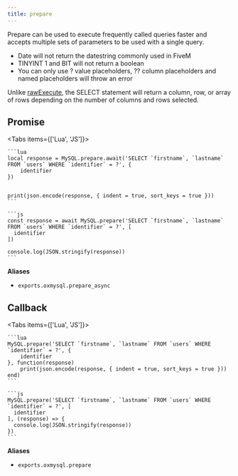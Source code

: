```yaml
---
title: prepare
---
```



Prepare can be used to execute frequently called queries faster and accepts multiple sets of parameters to be used with a single query.

- Date will not return the datestring commonly used in FiveM
- TINYINT 1 and BIT will not return a boolean
- You can only use ? value placeholders, ?? column placeholders and named placeholders will throw an error

Unlike [rawExecute](./rawExecute), the SELECT statement will return a column, row, or array of rows depending on the number of columns and rows selected.

## Promise

<Tabs items={['Lua', 'JS']}>
  <Tab>

    ```lua
    local response = MySQL.prepare.await('SELECT `firstname`, `lastname` FROM `users` WHERE `identifier` = ?', {
        identifier
    })


    print(json.encode(response, { indent = true, sort_keys = true }))
    ```

  </Tab>
  <Tab>

    ```js
    const response = await MySQL.prepare('SELECT `firstname`, `lastname` FROM `users` WHERE `identifier` = ?', [
      identifier
    ])

    console.log(JSON.stringify(response))
    ```

  </Tab>
</Tabs>

**Aliases**

- `exports.oxmysql.prepare_async`

## Callback

<Tabs items={['Lua', 'JS']}>
  <Tab>

    ```lua
    MySQL.prepare('SELECT `firstname`, `lastname` FROM `users` WHERE `identifier` = ?', {
        identifier
    }, function(response)
        print(json.encode(response, { indent = true, sort_keys = true }))
    end)
    ```

  </Tab>
  <Tab>

    ```js
    MySQL.prepare('SELECT `firstname`, `lastname` FROM `users` WHERE `identifier` = ?', [
      identifier
    ], (response) => {
      console.log(JSON.stringify(response))
    })
    ```

  </Tab>
</Tabs>

**Aliases**

- `exports.oxmysql.prepare`
